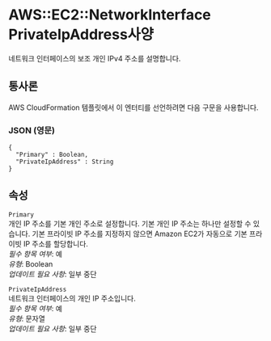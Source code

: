 # AWS::EC2::NetworkInterface PrivateIpAddress사양

네트워크 인터페이스의 보조 개인 IPv4 주소를 설명합니다.

## 통사론

AWS CloudFormation 템플릿에서 이 엔터티를 선언하려면 다음 구문을 사용합니다.

### JSON (영문)

```
{
  "Primary" : Boolean,
  "PrivateIpAddress" : String
}
```

## 속성

`Primary`  
개인 IP 주소를 기본 개인 주소로 설정합니다. 기본 개인 IP 주소는 하나만 설정할 수 있습니다. 기본 프라이빗 IP 주소를 지정하지 않으면 Amazon EC2가 자동으로 기본 프라이빗 IP 주소를 할당합니다.  
_필수 항목 여부_: 예  
_유형_: Boolean  
_업데이트 필요 사항_: 일부 중단

`PrivateIpAddress`  
네트워크 인터페이스의 개인 IP 주소입니다.  
_필수 항목 여부_: 예  
_유형_: 문자열  
_업데이트 필요 사항_: 일부 중단
